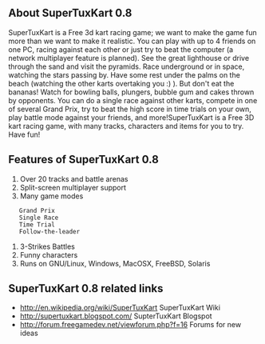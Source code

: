 ==About SuperTuxKart 0.8==
SuperTuxKart is a Free 3d kart racing game; we want to make the game fun more than we want to make it realistic. You can play with up to 4 friends on one PC, racing against each other or just try to beat the computer (a network multiplayer feature is planned).
See the great lighthouse or drive through the sand and visit the pyramids. Race underground or in space, watching the stars passing by. Have some rest under the palms on the beach (watching the other karts overtaking you :) ). But don't eat the bananas! Watch for bowling balls, plungers, bubble gum and cakes thrown by opponents.
You can do a single race against other karts, compete in one of several Grand Prix, try to beat the high score in time trials on your own, play battle mode against your friends, and more!SuperTuxKart is a Free 3D kart racing game, with many tracks, characters and items for you to try. Have fun!
{{images/kart.jpg}}
==Features of SuperTuxKart 0.8==
# Over 20 tracks and battle arenas
# Split-screen multiplayer support
# Many game modes
    Grand Prix
    Single Race
    Time Trial
    Follow-the-leader
# 3-Strikes Battles
# Funny characters
# Runs on GNU/Linux, Windows, MacOSX, FreeBSD, Solaris

==SuperTuxKart 0.8 related links==
* [[http://en.wikipedia.org/wiki/SuperTuxKart]] SuperTuxKart Wiki
* [[http://supertuxkart.blogspot.com/]] SupterTuxKart Blogspot
* [[http://forum.freegamedev.net/viewforum.php?f=16]] Forums for new ideas

